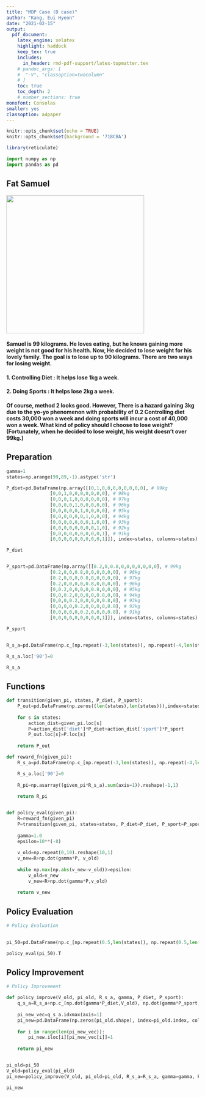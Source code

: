 ```yaml
---
title: "MDP Case (D case)"  
author: "Kang, Eui Hyeon"  
date: "2021-02-15"  
output:   
  pdf_document:  
    latex_engine: xelatex
    highlight: haddock  
    keep_tex: true  
    includes:
      in_header: rmd-pdf-support/latex-topmatter.tex
    # pandoc_args: [
    #  "-V", "classoption=twocolumn"
    # ]
    toc: true   
    toc_depth: 2  
    # number_sections: true  
monofont: Consolas
smaller: yes
classoption: a4paper
---
```


```r
knitr::opts_chunk$set(echo = TRUE)
knitr::opts_chunk$set(background = '718CBA')
```

```r
library(reticulate)
```

```python
import numpy as np
import pandas as pd
```

\newpage

## Fat Samuel

![](samuel.jpg){width="361"}

#### Samuel is 99 kilograms. He loves eating, but he knows gaining more weight is not good for his health. Now, He decided to lose weight for his lovely family. The goal is to lose up to 90 kilograms. There are two ways for losing weight.

#### 1. Controlling Diet : It helps lose 1kg a week.
#### 2. Doing Sports : It helps lose 2kg a week.

#### Of course, method 2 looks good. However, There is a hazard gaining 3kg due to the yo-yo phenomenon with probability of 0.2 Controlling diet costs 30,000 won a week and doing sports will incur a cost of 40,000 won a week. What kind of policy should I choose to lose weight? (Fortunately, when he decided to lose weight, his weight doesn't over 99kg.)

\newpage

## Preparation

```python

gamma=1
states=np.arange(99,89,-1).astype('str')

P_diet=pd.DataFrame(np.array([[0,1,0,0,0,0,0,0,0,0], # 99kg
                [0,0,1,0,0,0,0,0,0,0], # 98kg
                [0,0,0,1,0,0,0,0,0,0], # 97kg
                [0,0,0,0,1,0,0,0,0,0], # 96kg
                [0,0,0,0,0,1,0,0,0,0], # 95kg
                [0,0,0,0,0,0,1,0,0,0], # 94kg
                [0,0,0,0,0,0,0,1,0,0], # 93kg
                [0,0,0,0,0,0,0,0,1,0], # 92kg
                [0,0,0,0,0,0,0,0,0,1], # 91kg
                [0,0,0,0,0,0,0,0,0,1]]), index=states, columns=states) # 90kg

P_diet


P_sport=pd.DataFrame(np.array([[0.2,0,0.8,0,0,0,0,0,0,0], # 99kg
                [0.2,0,0,0.8,0,0,0,0,0,0], # 98kg
                [0.2,0,0,0,0.8,0,0,0,0,0], # 97kg
                [0.2,0,0,0,0,0.8,0,0,0,0], # 96kg
                [0,0.2,0,0,0,0,0.8,0,0,0], # 95kg
                [0,0,0.2,0,0,0,0,0.8,0,0], # 94kg
                [0,0,0,0.2,0,0,0,0,0.8,0], # 93kg
                [0,0,0,0,0.2,0,0,0,0,0.8], # 92kg
                [0,0,0,0,0,0.2,0,0,0,0.8], # 91kg
                [0,0,0,0,0,0,0,0,0,1]]), index=states, columns=states) # 90kg

P_sport


R_s_a=pd.DataFrame(np.c_[np.repeat(-3,len(states)), np.repeat(-4,len(states))], index=states, columns=['diet','sport'])

R_s_a.loc['90']=0

R_s_a
```

\newpage

## Functions

```python

def transition(given_pi, states, P_diet, P_sport):
    P_out=pd.DataFrame(np.zeros((len(states),len(states))),index=states, columns=states)
    
    for s in states:
        action_dist=given_pi.loc[s]
        P=action_dist['diet']*P_diet+action_dist['sport']*P_sport
        P_out.loc[s]=P.loc[s]
        
    return P_out

def reward_fn(given_pi):
    R_s_a=pd.DataFrame(np.c_[np.repeat(-3,len(states)), np.repeat(-4,len(states))], index=states, columns=['diet','sport'])

    R_s_a.loc['90']=0
    
    R_pi=np.asarray((given_pi*R_s_a).sum(axis=1)).reshape(-1,1)
    
    return R_pi


def policy_eval(given_pi):
    R=reward_fn(given_pi)
    P=transition(given_pi, states=states, P_diet=P_diet, P_sport=P_sport)
    
    gamma=1.0
    epsilon=10**(-8)
    
    v_old=np.repeat(0,10).reshape(10,1)
    v_new=R+np.dot(gamma*P, v_old)
    
    while np.max(np.abs(v_new-v_old))>epsilon:
        v_old=v_new
        v_new=R+np.dot(gamma*P,v_old)
        
    return v_new
```

\newpage

## Policy Evaluation

```python

# Policy Evaluation
    

pi_50=pd.DataFrame(np.c_[np.repeat(0.5,len(states)), np.repeat(0.5,len(states))],index=states, columns=['diet','sport'])

policy_eval(pi_50).T
```

\newpage

## Policy Improvement

```python

# Policy Improvement 

def policy_improve(V_old, pi_old, R_s_a, gamma, P_diet, P_sport):
    q_s_a=R_s_a+np.c_[np.dot(gamma*P_diet,V_old), np.dot(gamma*P_sport, V_old)]
    
    pi_new_vec=q_s_a.idxmax(axis=1)
    pi_new=pd.DataFrame(np.zeros(pi_old.shape), index=pi_old.index, columns=pi_old.columns)
    
    for i in range(len(pi_new_vec)):
        pi_new.iloc[i][pi_new_vec[i]]=1
        
    return pi_new


pi_old=pi_50
V_old=policy_eval(pi_old)
pi_new=policy_improve(V_old, pi_old=pi_old, R_s_a=R_s_a, gamma=gamma, P_diet=P_diet, P_sport=P_sport)

pi_new
```
